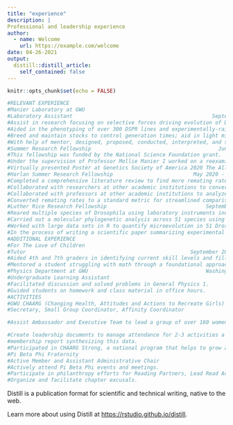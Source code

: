 ```yaml
---
title: "experience"
description: |
Professional and leadership experience
author:
  - name: Welcome
    url: https://example.com/welcome
date: 04-26-2021
output:
  distill::distill_article:
    self_contained: false
---
```



```r
knitr::opts_chunk$set(echo = FALSE)

#RELEVANT EXPERIENCE 
#Manier Laboratory at GWU					 		         			Washington DC
#Laboratory Assistant							  		          September 2018 - Current
#Assist in research focusing on selective forces driving evolution of Drosophila sperm morphology to better understand the functional, genetic and developmental processes that generate extreme variation in sperm and SR protein length.
#Aided in the phenotyping of over 300 DSPR lines and experimentally-raised sperm and SR to identify variations.
#Breed and maintain stocks to control generation times; aid in light microscopy, dissected reproductive tracts of Drosophila. 
#With help of mentor, designed, proposed, conducted, interpreted, and summarized scientific research. 
#Summer Research Fellowship								            June 2019 – August 2019 
#This fellowship was funded by the National Science Foundation grant. 
#Under the supervision of Professor Mollie Manier I worked on a reexamination of the evolution of the female sperm storage organ and epigenetics in alcohol tolerance in Drosophila. Communicated findings using graphs and scientific writing to colleagues and lay audiences in a poster presented in Fall 2019 at the Harlan Poster Presentation. 
#Virtually presented Poster at Genetics Society of America 2020 The Allied Genetics Conference. 
#Harlan Summer Research Fellowship 							May 2020 - August 2020
#Completed a comprehensive literature review to find more remating rates, SR and sperm length data for more Drosophila species to measure the strength of sexual selection. 
#Collaborated with researchers at other academic institutions to convert supplemental data to a streamlined measurement. 
#Collaborated with professors at other academic institutions to analyze morphological traits and phylogenetic history. 
#Converted remating rates to a standard metric for streamlined comparisons and analysis. 
#Luther Rice Research Fellowship 								September 2020 - May 2021
#Reared multiple species of Drosophila using laboratory instruments including incubators and autoclaves. 
#Carried out a molecular phylogenetic analysis across 51 species using R, MAFFT, and RAxML on Cipres. 
#Worked with large data sets in R to quantify microevolution in 51 Drosophila species. 
#In the process of writing a scientific paper summarizing experimental results. 
#ADDITIONAL EXPERIENCE 
#For The Love of Children							             		      Adams Morgan, DC
#Tutor								  		      	       September 2017 - May 2018
#Aided 4th and 7th graders in identifying current skill levels and filling the knowledge gaps.
#Mentored a student struggling with math through a foundational approach to tutoring.
#Physics Department at GWU										Washington DC
#Undergraduate Learning Assistant							           September 2019- May 2020
#Facilitated discussion and solved problems in General Physics 1.
#Guided students on homework and class material in office hours.
#ACTIVITIES
#GWU CHAARG (Changing Health, Attitudes and Actions to Recreate Girls)	       		            Washington, DC
#Secretary, Small Group Coordinator, Affinity Coordinator		             			       May 2017 - May 2020

#Assist Ambassador and Executive Team to lead a group of over 160 women in an effective and engaging manner; record and disseminate meeting minutes.

#Create leadership documents to manage attendance for 2-3 activities a week and created a monthly 
#membership report synthesizing this data.
#Participated in CHAARG Strong, a national program that helps to grow and develop leaders. 
#Pi Beta Phi Fraternity							               		        DC Alpha Chapter
#Active Member and Assistant Administrative Chair			    		          September 2018 - Current
#Actively attend Pi Beta Phi events and meetings.
#Participate in philanthropy efforts for Reading Partners, Lead Read Achieve and The Pi Beta Phi Foundation.
#Organize and facilitate chapter excusals.


```

Distill is a publication format for scientific and technical writing, native to the web.

Learn more about using Distill at <https://rstudio.github.io/distill>.


